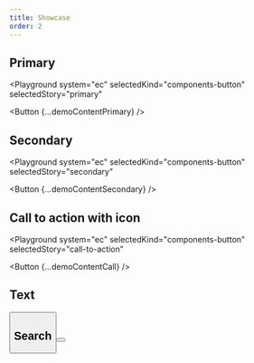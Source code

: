 ```yaml
---
title: Showcase
order: 2
---
```




## Primary

<Playground
  system="ec"
  selectedKind="components-button"
  selectedStory="primary"
>
  <Button {...demoContentPrimary} />
</Playground>

## Secondary

<Playground
  system="ec"
  selectedKind="components-button"
  selectedStory="secondary"
>
  <Button {...demoContentSecondary} />
</Playground>

## Call to action with icon

<Playground
  system="ec"
  selectedKind="components-button"
  selectedStory="call-to-action"
>
  <Button {...demoContentCall} />
</Playground>

## Text

<Playground system="ec" selectedKind="components-button" selectedStory="text">
  <Button {...demoContentGhost} />
</Playground>

## Search

<Playground system="ec" selectedKind="components-button" selectedStory="search">
  <Button {...demoContentSearch} />
</Playground>
